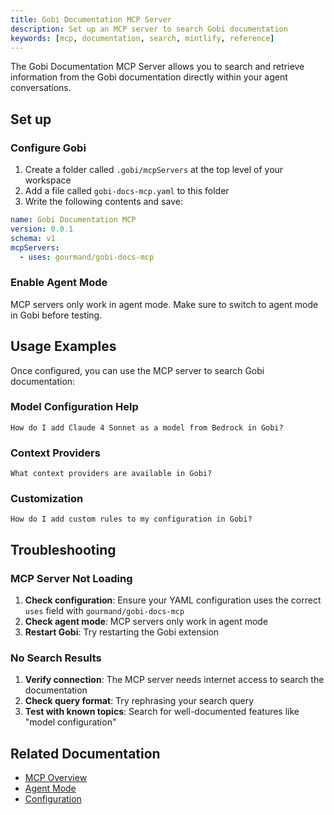 ```yaml
---
title: Gobi Documentation MCP Server
description: Set up an MCP server to search Gobi documentation
keywords: [mcp, documentation, search, mintlify, reference]
---
```


The Gobi Documentation MCP Server allows you to search and retrieve information from the Gobi documentation directly within your agent conversations.

## Set up

### Configure Gobi

1. Create a folder called `.gobi/mcpServers` at the top level of your workspace
2. Add a file called `gobi-docs-mcp.yaml` to this folder
3. Write the following contents and save:

```yaml title=".gobi/mcpServers/gobi-docs-mcp.yaml"
name: Gobi Documentation MCP
version: 0.0.1
schema: v1
mcpServers:
  - uses: gourmand/gobi-docs-mcp
```

### Enable Agent Mode

MCP servers only work in agent mode. Make sure to switch to agent mode in Gobi before testing.

## Usage Examples

Once configured, you can use the MCP server to search Gobi documentation:

### Model Configuration Help

```
How do I add Claude 4 Sonnet as a model from Bedrock in Gobi?
```

### Context Providers

```
What context providers are available in Gobi?
```

### Customization

```
How do I add custom rules to my configuration in Gobi?
```

## Troubleshooting

### MCP Server Not Loading

1. **Check configuration**: Ensure your YAML configuration uses the correct `uses` field with `gourmand/gobi-docs-mcp`
2. **Check agent mode**: MCP servers only work in agent mode
3. **Restart Gobi**: Try restarting the Gobi extension

### No Search Results

1. **Verify connection**: The MCP server needs internet access to search the documentation
2. **Check query format**: Try rephrasing your search query
3. **Test with known topics**: Search for well-documented features like "model configuration"

## Related Documentation

- [MCP Overview](/customize/deep-dives/mcp)
- [Agent Mode](/ide-extensions/agent/quick-start)
- [Configuration](/customize/overview)
